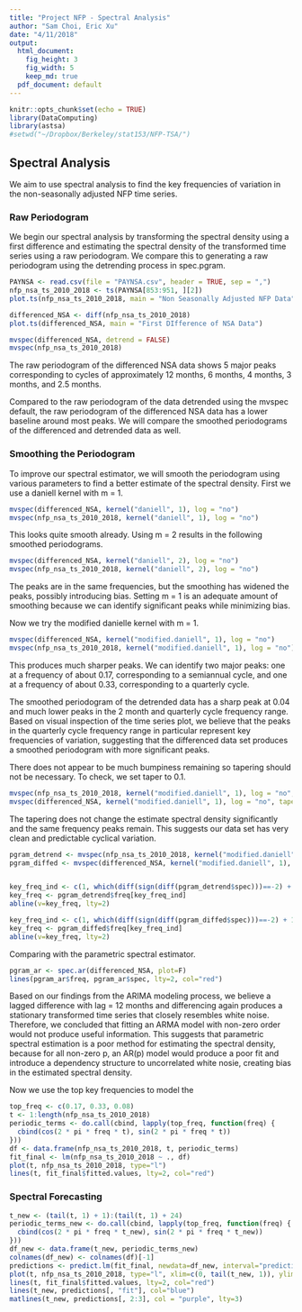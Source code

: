 ```yaml
---
title: "Project NFP - Spectral Analysis"
author: "Sam Choi, Eric Xu"
date: "4/11/2018"
output:
  html_document:
    fig_height: 3
    fig_width: 5
    keep_md: true
  pdf_document: default
---
```


```r
knitr::opts_chunk$set(echo = TRUE)
library(DataComputing)
library(astsa)
#setwd("~/Dropbox/Berkeley/stat153/NFP-TSA/")
```

## Spectral Analysis

We aim to use spectral analysis to find the key frequencies of variation in the non-seasonally adjusted NFP time series.

### Raw Periodogram

We begin our spectral analysis by transforming the spectral density using a first difference and estimating the spectral density of the transformed time series using a raw periodogram. We compare this to generating a raw periodogram using the detrending process in spec.pgram.

```r
PAYNSA <- read.csv(file = "PAYNSA.csv", header = TRUE, sep = ",")
nfp_nsa_ts_2010_2018 <- ts(PAYNSA[853:951, ][2])
plot.ts(nfp_nsa_ts_2010_2018, main = "Non Seasonally Adjusted NFP Data")

differenced_NSA <- diff(nfp_nsa_ts_2010_2018)
plot.ts(differenced_NSA, main = "First DIfference of NSA Data")

mvspec(differenced_NSA, detrend = FALSE)
mvspec(nfp_nsa_ts_2010_2018)
```

The raw periodogram of the differenced NSA data shows 5 major peaks corresponding to cycles of approximately 12 months, 6 months, 4 months, 3 months, and 2.5 months.

Compared to the raw periodogram of the data detrended using the mvspec default, the raw periodogram of the differenced NSA data has a lower baseline around most peaks. We will compare the smoothed periodograms of the differenced and detrended data as well.

### Smoothing the Periodogram

To improve our spectral estimator, we will smooth the periodogram using various parameters to find a better estimate of the spectral density. First we use a daniell kernel with m = 1.

```r
mvspec(differenced_NSA, kernel("daniell", 1), log = "no")
mvspec(nfp_nsa_ts_2010_2018, kernel("daniell", 1), log = "no")
```

This looks quite smooth already. Using m = 2 results in the following smoothed periodograms.

```r
mvspec(differenced_NSA, kernel("daniell", 2), log = "no")
mvspec(nfp_nsa_ts_2010_2018, kernel("daniell", 2), log = "no")
```

The peaks are in the same frequencies, but the smoothing has widened the peaks, possibly introducing bias. Setting m = 1 is an adequate amount of smoothing because we can identify significant peaks while minimizing bias.

Now we try the modified danielle kernel with m = 1.

```r
mvspec(differenced_NSA, kernel("modified.daniell", 1), log = "no")
mvspec(nfp_nsa_ts_2010_2018, kernel("modified.daniell", 1), log = "no")
```

This produces much sharper peaks. We can identify two major peaks: one at a frequency of about 0.17, corresponding to a semiannual cycle, and one at a frequency of about 0.33, corresponding to a quarterly cycle.

The smoothed periodogram of the detrended data has a sharp peak at 0.04 and much lower peaks in the 2 month and quarterly cycle frequency range. Based on visual inspection of the time series plot, we believe that the peaks in the quarterly cycle frequency range in particular represent key frequencies of variation, suggesting that the differenced data set produces a smoothed periodogram with more significant peaks.

There does not appear to be much bumpiness remaining so tapering should not be necessary. To check, we set taper to 0.1.

```r
mvspec(nfp_nsa_ts_2010_2018, kernel("modified.daniell", 1), log = "no", taper = 0.2)
mvspec(differenced_NSA, kernel("modified.daniell", 1), log = "no", taper = 0.2)
```

The tapering does not change the estimate spectral density significantly and the same frequency peaks remain. This suggests our data set has very clean and predictable cyclical variation.

```r
pgram_detrend <- mvspec(nfp_nsa_ts_2010_2018, kernel("modified.daniell", 1), log = "no")
pgram_diffed <- mvspec(differenced_NSA, kernel("modified.daniell", 1), log = "no")


key_freq_ind <- c(1, which(diff(sign(diff(pgram_detrend$spec)))==-2) + 1)
key_freq <- pgram_detrend$freq[key_freq_ind]
abline(v=key_freq, lty=2)

key_freq_ind <- c(1, which(diff(sign(diff(pgram_diffed$spec)))==-2) + 1)
key_freq <- pgram_diffed$freq[key_freq_ind]
abline(v=key_freq, lty=2)
```

Comparing with the parametric spectral estimator.

```r
pgram_ar <- spec.ar(differenced_NSA, plot=F)
lines(pgram_ar$freq, pgram_ar$spec, lty=2, col="red")
```

Based on our findings from the ARIMA modeling process, we believe a lagged difference with lag = 12 months and differencing again produces a stationary transformed time series that closely resembles white noise. Therefore, we concluded that fitting an ARMA model with non-zero order would not produce useful information. This suggests that parametric spectral estimation is a poor method for estimating the spectral density, because for all non-zero p, an AR(p) model would produce a poor fit and introduce a dependency structure to uncorrelated white nosie, creating bias in the estimated spectral density.

Now we use the top key frequencies to model the 

```r
top_freq <- c(0.17, 0.33, 0.08)
t <- 1:length(nfp_nsa_ts_2010_2018)
periodic_terms <- do.call(cbind, lapply(top_freq, function(freq) {
  cbind(cos(2 * pi * freq * t), sin(2 * pi * freq * t))
}))
df <- data.frame(nfp_nsa_ts_2010_2018, t, periodic_terms)
fit_final <- lm(nfp_nsa_ts_2010_2018 ~ ., df)
plot(t, nfp_nsa_ts_2010_2018, type="l")
lines(t, fit_final$fitted.values, lty=2, col="red")
```

### Spectral Forecasting

```r
t_new <- (tail(t, 1) + 1):(tail(t, 1) + 24)
periodic_terms_new <- do.call(cbind, lapply(top_freq, function(freq) {
  cbind(cos(2 * pi * freq * t_new), sin(2 * pi * freq * t_new))
}))
df_new <- data.frame(t_new, periodic_terms_new)
colnames(df_new) <- colnames(df)[-1]
predictions <- predict.lm(fit_final, newdata=df_new, interval="prediction", level=.95)
plot(t, nfp_nsa_ts_2010_2018, type="l", xlim=c(0, tail(t_new, 1)), ylim=c(125000, 155000))
lines(t, fit_final$fitted.values, lty=2, col="red")
lines(t_new, predictions[, "fit"], col="blue")
matlines(t_new, predictions[, 2:3], col = "purple", lty=3)
```



